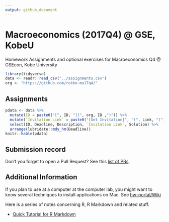 ```yaml
---
output: github_document
---
```



# Macroeconomics (2017Q4) @ GSE, KobeU

Homework Assignments and optional exercises for Macroeconomics Q4 @ GSEcon, Kobe University

```r
library(tidyverse)
data <- readr::read_csv("../assignments.csv")
org <- "https://github.com/rokko-ma17q4/"
```

## Assignments

```r
pdata <- data %>% 
  mutate(ID = paste0("[", ID, "](", org, ID ,")")) %>%
  mutate(`Invitation Link` = paste0("[Get Invitation]", "(", Link, ")")) %>% 
  select(ID, Deadline, Description, `Invitation Link`, Solution) %>%
  arrange(lubridate::mdy_hm(Deadline))
knitr::kable(pdata)
```

## Submission record

Don't you forget to open a Pull Request? See this [list of PRs](https://github.com/issues?utf8=%E2%9C%93&q=is%3Apr+user%3Arokko-ma17q2). 

## Additional Information

If you plan to use at a computer at the computer lab, you might want to 
know several techniques to install applications on Mac. See [hw-portal/Wiki](https://github.com/rokko-ma17q2/hw-portal/wiki)


Here is a series of notes concerning R, R Markdown and related stuff.

* [Quick Tutorial for R Markdown](https://cdn.rawgit.com/kenjisato/tips/2e4d7a9d/rmarkdown-basic/basic.html)


